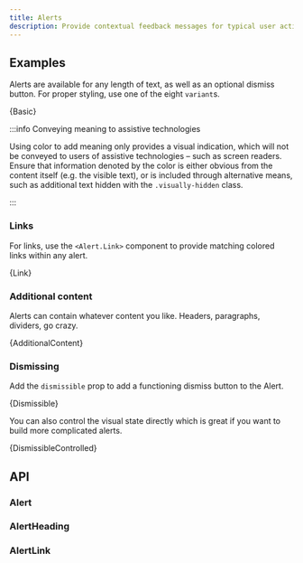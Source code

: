```yaml
---
title: Alerts
description: Provide contextual feedback messages for typical user actions with the handful of available and flexible alert messages.
---
```



## Examples

Alerts are available for any length of text, as well as an optional
dismiss button. For proper styling, use one of the eight `variant`s.

<CodeBlock language="jsx" live>
  {Basic}
</CodeBlock>

:::info Conveying meaning to assistive technologies

Using color to add meaning only provides a visual indication, which will not
be conveyed to users of assistive technologies – such as screen readers.
Ensure that information denoted by the color is either obvious from the
content itself (e.g. the visible text), or is included through alternative
means, such as additional text hidden with the `.visually-hidden`
class.

:::

### Links

For links, use the `<Alert.Link>` component to provide matching
colored links within any alert.

<CodeBlock language="jsx" live>
  {Link}
</CodeBlock>

### Additional content

Alerts can contain whatever content you like. Headers, paragraphs, dividers, go crazy.

<CodeBlock language="jsx" live>
  {AdditionalContent}
</CodeBlock>

### Dismissing

Add the `dismissible` prop to add a functioning dismiss
button to the Alert.

<CodeBlock language="jsx" live>
  {Dismissible}
</CodeBlock>

You can also control the visual state directly which is great if you
want to build more complicated alerts.

<CodeBlock language="jsx" live>
  {DismissibleControlled}
</CodeBlock>

## API

### Alert

<PropsTable name="Alert" />

### AlertHeading

<PropsTable name="AlertHeading" />

### AlertLink

<PropsTable name="AlertLink" />
